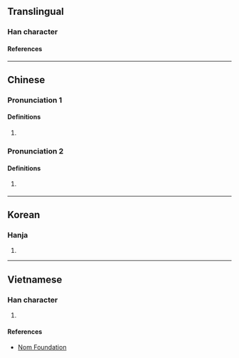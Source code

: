 {{character info}}
==Translingual==

===Han character===
{{Han char|rn=85|rad=水|as=07|sn=10|four=36180|canj=EBUC|ids=⿰氵貝}}

====References====
{{Han ref|kx=0625.240|dkj=17513|dj=1027.090|hdz=31623.040|uh=6D7F}}

----

==Chinese==
{{zh-forms|s=𬇙}}

===Pronunciation 1===
{{zh-pron
|m=pèi
|c=bui3
|mc=y
|oc=y
|ma=
|cat=pn
}}

====Definitions====
{{zh-hanzi}}
# {{lb|zh|archaic}} {{zh-only|浿水|an [[ancient]] [[name]] of the {{w|Taedong River}} in [[modern-day]] [[North Korea]]}}

===Pronunciation 2===
{{zh-pron
|m=bèi
}}

====Definitions====
{{zh-hanzi}}
# {{zh-used2|p}}
#: {{zh-x|^虎浿{bèi}|the name of a place in [[Fujian]]}}

----

==Korean==

===Hanja===
{{ko-hanja|패}}

# {{rfdef|ko|sort=水07}}

----

==Vietnamese==

===Han character===
{{vi-readings|rs=水07|reading=phối}}

# {{rfdef|vi|sort=水07}}

====References====
* [http://nomfoundation.org/common/nom_details.php?codepoint=6d7f Nom Foundation]
